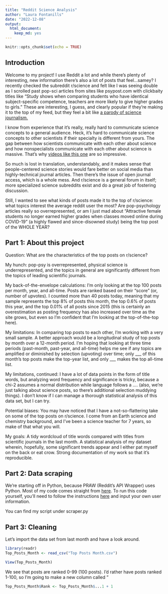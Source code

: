 ```yaml
---
title: "Reddit Science Analysis"
author: "Laura Fontanills"
date: "2022-12-08"
output: 
  html_document: 
    keep_md: yes
---
```


```r
knitr::opts_chunk$set(echo = TRUE)
```

## Introduction
Welcome to my project! I use Reddit a lot and while there's plenty of interesting, new information there's also a lot of posts that feel...samey? I recently checked the subreddit r/science and felt like I was seeing double as I scrolled past pop-sci articles from sites like psypost.com with clickbaity titles like "Study shows when comparing students who have identical subject-specific competence, teachers are more likely to give higher grades to girls." These are interesting, I guess, and clearly popular if they're making it to the top of my feed, but they feel a bit like [a parody of science journalism.](https://www.smbc-comics.com/comic/science-journalism)

I know from experience that it's really, really hard to communicate science concepts to a general audience. Heck, it's hard to communicate science concepts to other scientists if their specialty is different from yours. The gap between how scientists communicate with each other about science and how nonspecialists communicate with each other about science is massive. That's why [videos like this one](https://www.youtube.com/watch?v=hYip_Vuv8J0) are so impressive.

So much is lost in translation, understandably, and it makes sense that people-centered science stories would fare better on social media than highly-technical journal articles. Then there's the issue of open journal access, which is a whole mess. And r/science is a general forum in itself; more specialized science subreddits exist and do a great job of fostering discussion. 

Still, I wanted to see what kinds of posts made it to the top of r/science: what topics interest the average reddit user the most? Are pop-psychology articles really so overrepresented, or am I just  mad about "Attractive female students no longer earned higher grades when classes moved online during COVID-19" (a highly flawed and since-disowned study) being the top post of the WHOLE YEAR?

## Part 1: About this project
Question: What are the characteristics of the top posts on r/science?

My hunch: pop-psy is overrepresented, physical science is underrepresented, and the topics in general are significantly different from the topics of leading scientific journals.

My back-of-the-envelope calculations: I'm only looking at the top 100 posts per month, year, and all-time. Posts are ranked based on their "score" (or, number of upvotes). I counted more than 40 posts today, meaning that my sample represents the top 8% of posts this month, the top 0.6% of posts this year, and the top 0.01% of all posts since 2015 (this is certainly an overestimation as posting frequency has also increased over time as the site grows, but even so I'm confident that I'm looking at the top-of-the-top here).

My limitations: In comparing top posts to each other, I'm working with a very small sample. A better approach would be a longitudinal study of top posts by month over a 12-month period. I'm hoping that looking at three time periods (past-month, past-year, and all-time) helps me see if any topics are amplified or diminished by selection (upvoting) over time; only ___ of this month's top posts make the top-year list, and only ___ makes the top all-time list. 

My limitations, continued: I have a lot of data points in the form of title words, but analyzing word frequency and significance is tricky, because a chi-2 assumes a normal distribution while language follows a .... (also, we're just talking about science posts, so there's additional selection muddying things). I don't know if I can manage a thorough statistical analysis of this data set, but I can try.

Potential biases: You may have noticed that I have a not-so-flattering take on some of the top posts on r/science. I come from an Earth science and chemistry background, and I've been a science teacher for 7 years, so make of that what you will.

My goals: A tidy wordcloud of title words compared with titles from scientific journals in the last month. A statistical analysis of my dataset wherein, hopefully, some significant trends appear and I either pat myself on the back or eat crow. Strong documentation of my work so that it's reproducible.

## Part 2: Data scraping

We're starting off in Python, because PRAW (Reddit's API Wrapper) uses Python. Most of my code comes straight from [here](https://www.geeksforgeeks.org/scraping-reddit-using-python/). To run this code yourself, you'll need to follow the instructions [here](https://praw.readthedocs.io/en/stable/) and input your own user information.

You can find my script under scraper.py

## Part 3: Cleaning

Let's import the data set from last month and have a look around.

```r
library(readr)
Top_Posts_Month <- read_csv("Top Posts Month.csv")

View(Top_Posts_Month)
```


We see that posts are ranked 0-99 (100 posts). I'd rather have posts ranked 1-100, so I'm going to make a new column called "

```r
Top_Posts_Month$Rank <- Top_Posts_Month$...1 + 1
```


